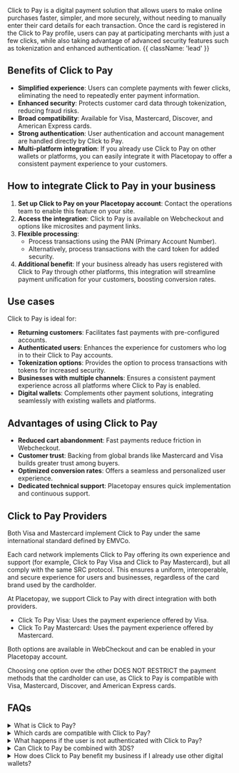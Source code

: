 

<PageTitle title='Click to Pay' imageSrc={click_to_pay}/>

Click to Pay is a digital payment solution that allows users to make online purchases faster, simpler, and more securely, without needing to manually enter their card details for each transaction. Once the card is registered in the Click to Pay profile, users can pay at participating merchants with just a few clicks, while also taking advantage of advanced security features such as tokenization and enhanced authentication. {{ className: 'lead' }}

## Benefits of Click to Pay

- **Simplified experience**: Users can complete payments with fewer clicks, eliminating the need to repeatedly enter payment information.
- **Enhanced security**: Protects customer card data through tokenization, reducing fraud risks.
- **Broad compatibility**: Available for Visa, Mastercard, Discover, and American Express cards.
- **Strong authentication**: User authentication and account management are handled directly by Click to Pay.
- **Multi-platform integration**: If you already use Click to Pay on other wallets or platforms, you can easily integrate it with Placetopay to offer a consistent payment experience to your customers.

## How to integrate Click to Pay in your business

1. **Set up Click to Pay on your Placetopay account**: Contact the operations team to enable this feature on your site.
2. **Access the integration**: Click to Pay is available on Webcheckout and options like microsites and payment links.
3. **Flexible processing**:
   - Process transactions using the PAN (Primary Account Number).
   - Alternatively, process transactions with the card token for added security.
4. **Additional benefit**: If your business already has users registered with Click to Pay through other platforms, this integration will streamline payment unification for your customers, boosting conversion rates.

## Use cases

Click to Pay is ideal for:
- **Returning customers**: Facilitates fast payments with pre-configured accounts.
- **Authenticated users**: Enhances the experience for customers who log in to their Click to Pay accounts.
- **Tokenization options**: Provides the option to process transactions with tokens for increased security.
- **Businesses with multiple channels**: Ensures a consistent payment experience across all platforms where Click to Pay is enabled.
- **Digital wallets**: Complements other payment solutions, integrating seamlessly with existing wallets and platforms.

## Advantages of using Click to Pay

- **Reduced cart abandonment**: Fast payments reduce friction in Webcheckout.
- **Customer trust**: Backing from global brands like Mastercard and Visa builds greater trust among buyers.
- **Optimized conversion rates**: Offers a seamless and personalized user experience.
- **Dedicated technical support**: Placetopay ensures quick implementation and continuous support.

## Click to Pay Providers

Both Visa and Mastercard implement Click to Pay under the same international standard defined by EMVCo.

Each card network implements Click to Pay offering its own experience and support (for example, Click to Pay Visa and Click to Pay Mastercard), but all comply with the same SRC protocol. This ensures a uniform, interoperable, and secure experience for users and businesses, regardless of the card brand used by the cardholder.

At Placetopay, we support Click to Pay with direct integration with both providers.

- Click To Pay Visa: Uses the payment experience offered by Visa.
- Click To Pay Mastercard: Uses the payment experience offered by Mastercard.

Both options are available in WebCheckout and can be enabled in your Placetopay account.

Choosing one option over the other DOES NOT RESTRICT the payment methods that the cardholder can use, as Click to Pay is compatible with Visa, Mastercard, Discover, and American Express cards.

## FAQs

<details>
<summary>What is Click to Pay?</summary>
<p>Click to Pay is an online payment solution that allows users to store their card information for fast and secure purchases without manually entering it for each transaction.</p>
</details>

<details>
<summary>Which cards are compatible with Click to Pay?</summary>
<p>Click to Pay is compatible with Mastercard, Visa, Discover, and American Express cards.</p>
</details>

<details>
<summary>What happens if the user is not authenticated with Click to Pay?</summary>
<p>In this case, the transaction will be processed using the full card number (FPAN).</p>
</details>

<details>
<summary>Can Click to Pay be combined with 3DS?</summary>
<p>Yes, Click to Pay can be combined with 3D Secure to enhance transaction authentication, using either the PAN or the card token.</p>
</details>

<details>
<summary>How does Click to Pay benefit my business if I already use other digital wallets?</summary>
<p>Click to Pay complements your existing payment solutions by offering a globally recognized, secure option. Additionally, its integration with Placetopay simplifies payment unification, improving customer experience and boosting conversion rates.</p>
</details>
